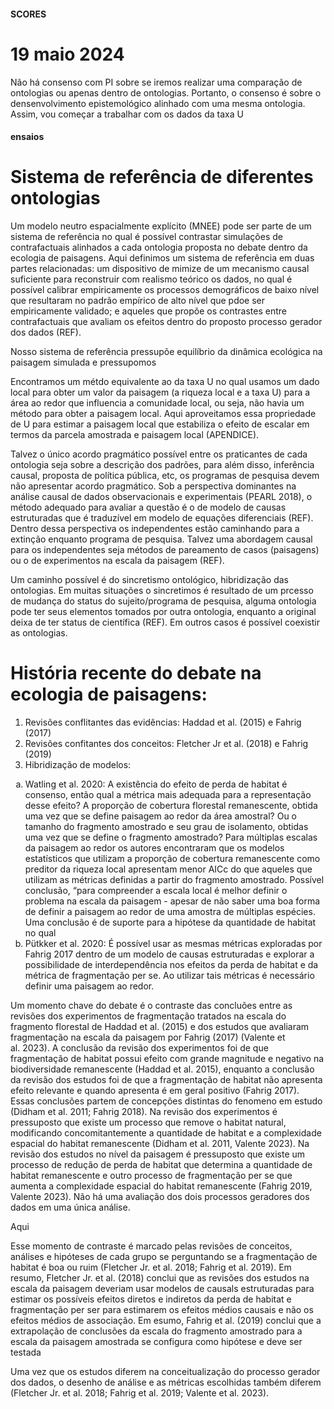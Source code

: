 #### SCORES

# 19 maio 2024

Não há consenso com PI sobre se iremos realizar uma comparação de ontologias ou apenas dentro de ontologias. Portanto, o consenso é sobre o densenvolvimento epistemológico alinhado com uma mesma ontologia. Assim, vou começar a trabalhar com os dados da taxa U

#### ensaios

# Sistema de referência de diferentes ontologias

Um modelo neutro espacialmente explícito (MNEE) pode ser parte de um sistema de referência no qual é possível contrastar simulações de contrafactuais alinhados a cada ontologia proposta no debate dentro da ecologia de paisagens.
Aqui definimos um sistema de referência em duas partes relacionadas: um dispositivo de mimize de um mecanismo causal suficiente para reconstruir com realismo teórico os dados, no qual é possível calibrar empiricamente os processos demográficos de baixo nível que resultaram no padrão empírico de alto nível que pdoe ser empiricamente validado; e aqueles que propõe os contrastes entre contrafactuais que avaliam os efeitos dentro do proposto processo gerador dos dados (REF).

Nosso sistema de referência pressupõe equilíbrio da dinâmica ecológica na paisagem simulada e pressupomos

Encontramos um métdo equivalente ao da taxa U no qual usamos um dado local para obter um valor da paisagem (a riqueza local e a taxa U) para a área ao redor que influencia a comunidade local, ou seja, não havia um método para obter a paisagem local. Aqui aproveitamos essa propriedade de U para estimar a paisagem local que estabiliza o efeito de escalar em termos da parcela amostrada e paisagem local (APENDICE). 


Talvez o único acordo pragmático possível entre os praticantes de cada ontologia seja sobre a descrição dos padrões, para além disso, inferência causal, proposta de política pública, etc, os programas de pesquisa devem não apresentar acordo pragmático.
Sob a perspectiva dominantes na análise causal de dados observacionais e experimentais (PEARL 2018), o método adequado para avaliar a questão é o de modelo de causas estruturadas que é traduzível em modelo de equações diferenciais (REF). Dentro dessa perspectiva os independentes estão caminhando para a extinção enquanto programa de pesquisa. 
Talvez uma abordagem causal para os independentes seja métodos de pareamento de casos (paisagens) ou o de experimentos na escala da paisagem (REF).

Um caminho possível é do sincretismo ontológico, hibridização das ontologias. Em muitas situações o sincretimos é resultado de um prcesso de mudança do status do sujeito/programa de pesquisa, alguma ontologia pode ter seus elementos tomados por outra ontologia, enquanto a original deixa de ter status de científica (REF). Em outros casos é possível coexistir as ontologias. 





# História recente do debate na ecologia de paisagens:

1) Revisões conflitantes das evidências: Haddad et al. (2015) e Fahrig (2017)
2) Revisões confitantes dos conceitos: Fletcher Jr et al. (2018) e Fahrig (2019)
3) Hibridização de modelos:
a) Watling et al. 2020: A existência do efeito de perda de habitat é consenso, então qual a métrica mais adequada para a representação desse efeito? A proporção de cobertura florestal remanescente, obtida uma vez que se define paisagem ao redor da área amostral? Ou o tamanho do fragmento amostrado e seu grau de isolamento, obtidas uma vez que se define o fragmento amostrado? Para múltiplas escalas da paisagem ao redor os autores encontraram que os modelos estatísticos que utilizam a proporção de cobertura remanescente como preditor da riqueza local apresentam menor AICc do que aqueles que utilizam as métricas definidas a partir do fragmento amostrado. Possível conclusão, "para compreender a escala local é melhor definir o problema na escala da paisagem - apesar de não saber uma boa forma de definir a paisagem ao redor de uma amostra de múltiplas espécies. Uma conclusão é de suporte para a hipótese da quantidade de habitat no qual 
b) Pütkker et al. 2020: É possível usar as mesmas métricas exploradas por Fahrig 2017 dentro de um modelo de causas estruturadas e explorar a possibilidade de interdependência nos efeitos da perda de habitat e da métrica de fragmentação per se. Ao utilizar tais métricas é necessário definir uma paisagem ao redor. 


Um momento chave do debate é o contraste das concluões entre as revisões dos experimentos de fragmentação tratados na escala do fragmento florestal de Haddad et al. (2015) e dos estudos que avaliaram fragmentação na escala da paisagem por Fahrig (2017) (Valente et al. 2023). A conclusão da revisão dos experimentos foi de que fragmentação de habitat possui efeito com grande magnitude e negativo na biodiversidade remanescente (Haddad et al. 2015), enquanto a conclusão da revisão dos estudos foi de que a fragmentação de habitat não apresenta efeito relevante e quando apresenta é em geral positivo (Fahrig 2017). Essas conclusões partem de concepções distintas do fenomeno em estudo (Didham et al. 2011; Fahrig 2018). Na revisão dos experimentos é pressuposto que existe um processo que remove o habitat natural, modificando concomitantemente a quantidade de habitat e a complexidade espacial do habitat remanescente (Didham et al. 2011, Valente 2023). Na revisão dos estudos no nível da paisagem é pressuposto que existe um processo de redução de perda de habitat que determina a quantidade de habitat remanescente e outro processo de fragmentação per se que aumenta a complexidade espacial do habitat remanescente (Fahrig 2019, Valente 2023). Não há uma avaliação dos dois processos geradores dos dados em uma única análise.

Aqui 



Esse momento de contraste é marcado pelas revisões de conceitos, análises e hipóteses de cada grupo se perguntando se a fragmentação de habitat é boa ou ruim (Fletcher Jr. et al. 2018; Fahrig et al. 2019). Em resumo, Fletcher Jr. et al. (2018) conclui que as revisões dos estudos na escala da paisagem deveriam usar modelos de causals estruturadas para estimar os possíveis efeitos diretos e indiretos da perda de habitat e fragmentação per ser para estimarem os efeitos médios causais e não os efeitos médios de associação. Em esumo, Fahrig et al. (2019) conclui que a extrapolação de conclusões da escala do fragmento amostrado para a escala da paisagem amostrada se configura como hipótese e deve ser testada





Uma vez que os estudos diferem na conceitualização do processo gerador dos dados, o desenho de análise e as métricas escolhidas também diferem (Fletcher Jr. et al. 2018; Fahrig et al. 2019; Valente et al. 2023). 